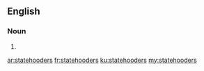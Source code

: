 ==English==

===Noun===
{{head|en|plural}}

# {{plural of|statehooder|lang=en|nocat=1}}

[[ar:statehooders]]
[[fr:statehooders]]
[[ku:statehooders]]
[[my:statehooders]]